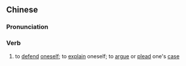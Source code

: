 ==Chinese==
{{zh-forms|s=申辩}}

===Pronunciation===
{{zh-pron
|m=shēnbiàn
|c=san1 bin6
|mn=qz,xm,zz:sin-piān
|cat=v
}}

===Verb===
{{zh-verb}}

# to [[defend]] [[oneself]]; to [[explain]] oneself; to [[argue]] or [[plead]] one's [[case]]